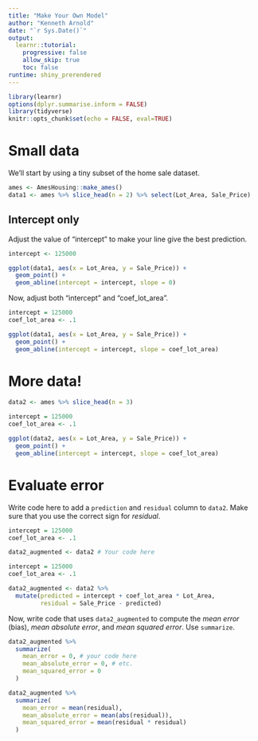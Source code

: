 ```yaml
---
title: "Make Your Own Model"
author: "Kenneth Arnold"
date: "`r Sys.Date()`"
output: 
  learnr::tutorial:
    progressive: false
    allow_skip: true
    toc: false
runtime: shiny_prerendered
---
```


```r
library(learnr)
options(dplyr.summarise.inform = FALSE)
library(tidyverse)
knitr::opts_chunk$set(echo = FALSE, eval=TRUE)
```

# Small data

We'll start by using a tiny subset of the home sale dataset.

```r
ames <- AmesHousing::make_ames()
data1 <- ames %>% slice_head(n = 2) %>% select(Lot_Area, Sale_Price)
```

## Intercept only

Adjust the value of "intercept" to make your line give the best prediction.

```r
intercept <- 125000

ggplot(data1, aes(x = Lot_Area, y = Sale_Price)) +
  geom_point() +
  geom_abline(intercept = intercept, slope = 0)
```

Now, adjust both "intercept" and "coef_lot_area".

```r
intercept = 125000
coef_lot_area <- .1

ggplot(data1, aes(x = Lot_Area, y = Sale_Price)) +
  geom_point() +
  geom_abline(intercept = intercept, slope = coef_lot_area)
```


# More data!

```r
data2 <- ames %>% slice_head(n = 3)
```

```r
intercept = 125000
coef_lot_area <- .1

ggplot(data2, aes(x = Lot_Area, y = Sale_Price)) +
  geom_point() +
  geom_abline(intercept = intercept, slope = coef_lot_area)
```

# Evaluate error

Write code here to add a `prediction` and `residual` column to `data2`.
Make sure that you use the correct sign for *residual*.

```r
intercept = 125000
coef_lot_area <- .1

data2_augmented <- data2 # Your code here
```

```r
intercept = 125000
coef_lot_area <- .1

data2_augmented <- data2 %>%
  mutate(predicted = intercept + coef_lot_area * Lot_Area,
         residual = Sale_Price - predicted)
```

Now, write code that uses `data2_augmented` to compute the
*mean error* (bias), *mean absolute error*, and *mean squared error*. Use `summarize`.

```r
data2_augmented %>% 
  summarize(
    mean_error = 0, # your code here
    mean_absolute_error = 0, # etc.
    mean_squared_error = 0
  )
```

```r
data2_augmented %>% 
  summarize(
    mean_error = mean(residual),
    mean_absolute_error = mean(abs(residual)),
    mean_squared_error = mean(residual * residual)
  )
```

